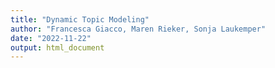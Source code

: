 ```yaml
---
title: "Dynamic Topic Modeling"
author: "Francesca Giacco, Maren Rieker, Sonja Laukemper"
date: "2022-11-22"
output: html_document
---
```


```r

```


